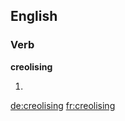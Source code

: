 
==English==

===Verb===
'''creolising'''

# {{present participle of|[[creolise]]}}

[[de:creolising]]
[[fr:creolising]]